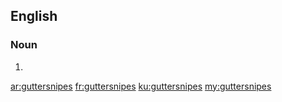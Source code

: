 ==English==

===Noun===
{{head|en|noun plural form}}

# {{plural of|guttersnipe|lang=en}}

[[ar:guttersnipes]]
[[fr:guttersnipes]]
[[ku:guttersnipes]]
[[my:guttersnipes]]